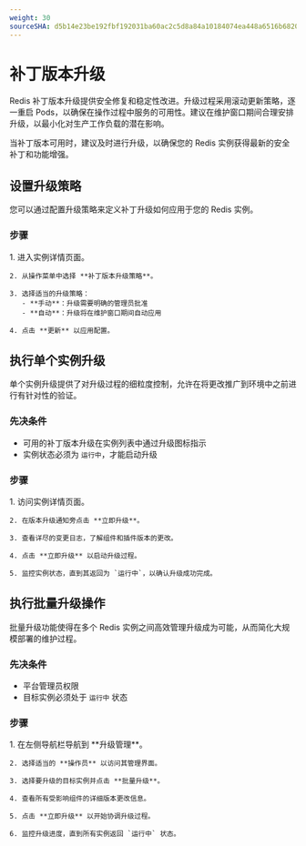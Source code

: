 ```yaml
---
weight: 30
sourceSHA: d5b14e23be192fbf192031ba60ac2c5d8a84a10184074ea448a6516b68205cca
---
```


# 补丁版本升级

Redis 补丁版本升级提供安全修复和稳定性改进。升级过程采用滚动更新策略，逐一重启 Pods，以确保在操作过程中服务的可用性。建议在维护窗口期间合理安排升级，以最小化对生产工作负载的潜在影响。

当补丁版本可用时，建议及时进行升级，以确保您的 Redis 实例获得最新的安全补丁和功能增强。

## 设置升级策略

您可以通过配置升级策略来定义补丁升级如何应用于您的 Redis 实例。

### 步骤

<Tabs>
  <Tab label="Web 控制台">
    1. 进入实例详情页面。

    2. 从操作菜单中选择 **补丁版本升级策略**。

    3. 选择适当的升级策略：
       - **手动**：升级需要明确的管理员批准
       - **自动**：升级将在维护窗口期间自动应用

    4. 点击 **更新** 以应用配置。
  </Tab>
</Tabs>

## 执行单个实例升级

单个实例升级提供了对升级过程的细粒度控制，允许在将更改推广到环境中之前进行有针对性的验证。

### 先决条件

- 可用的补丁版本升级在实例列表中通过升级图标指示
- 实例状态必须为 `运行中`，才能启动升级

### 步骤

<Tabs>
  <Tab label="Web 控制台">
    1. 访问实例详情页面。

    2. 在版本升级通知旁点击 **立即升级**。

    3. 查看详尽的变更日志，了解组件和插件版本的更改。

    4. 点击 **立即升级** 以启动升级过程。

    5. 监控实例状态，直到其返回为 `运行中`，以确认升级成功完成。
  </Tab>
</Tabs>

## 执行批量升级操作

批量升级功能使得在多个 Redis 实例之间高效管理升级成为可能，从而简化大规模部署的维护过程。

### 先决条件

- 平台管理员权限
- 目标实例必须处于 `运行中` 状态

### 步骤

<Tabs>
  <Tab label="Web 控制台">
    1. 在左侧导航栏导航到 **升级管理**。

    2. 选择适当的 **操作员** 以访问其管理界面。

    3. 选择要升级的目标实例并点击 **批量升级**。

    4. 查看所有受影响组件的详细版本更改信息。

    5. 点击 **立即升级** 以开始协调升级过程。

    6. 监控升级进度，直到所有实例返回 `运行中` 状态。
  </Tab>
</Tabs>
